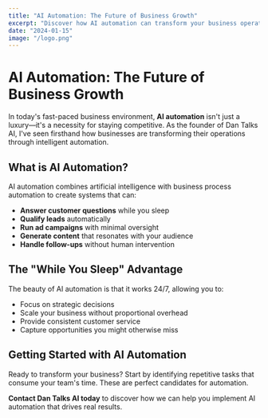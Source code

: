```yaml
---
title: "AI Automation: The Future of Business Growth"
excerpt: "Discover how AI automation can transform your business operations and drive unprecedented growth while you focus on what matters most."
date: "2024-01-15"
image: "/logo.png"
---
```


# AI Automation: The Future of Business Growth

In today's fast-paced business environment, **AI automation** isn't just a luxury—it's a necessity for staying competitive. As the founder of Dan Talks AI, I've seen firsthand how businesses are transforming their operations through intelligent automation.

## What is AI Automation?

AI automation combines artificial intelligence with business process automation to create systems that can:

- **Answer customer questions** while you sleep
- **Qualify leads** automatically
- **Run ad campaigns** with minimal oversight
- **Generate content** that resonates with your audience
- **Handle follow-ups** without human intervention

## The "While You Sleep" Advantage

The beauty of AI automation is that it works 24/7, allowing you to:

- Focus on strategic decisions
- Scale your business without proportional overhead
- Provide consistent customer service
- Capture opportunities you might otherwise miss

## Getting Started with AI Automation

Ready to transform your business? Start by identifying repetitive tasks that consume your team's time. These are perfect candidates for automation.

**Contact Dan Talks AI today** to discover how we can help you implement AI automation that drives real results.
